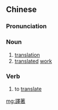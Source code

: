 {{also|译著}}
==Chinese==
{{zh-forms|s=译著}}

===Pronunciation===
{{zh-pron
|m=yìzhù
|cat=n,v
}}

===Noun===
{{zh-noun}}

# [[translation]]
# [[translated]] [[work]]

===Verb===
{{zh-verb}}

# to [[translate]]

[[mg:譯著]]
